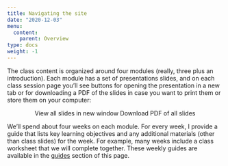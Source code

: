```yaml
---
title: Navigating the site
date: "2020-12-03"
menu:
  content:
    parent: Overview
type: docs
weight: -1
---
```


The class content is organized around four modules (really, three plus an introduction). Each module has a set of presentations slides, and on each class session page you'll see buttons for opening the presentation in a new tab or for downloading a PDF of the slides in case you want to print them or store them on your computer:

<p style="text-align:center;"><span class="btn btn-primary btn-lg"><i class="fas fa-external-link-alt"></i> View all slides in new window</span> <span class="btn btn-primary btn-lg"><i class="far fa-file-pdf"></i> Download PDF of all slides</span></p>

We'll spend about four weeks on each module. For every week, I provide a guide that lists key learning objectives and any additional materials (other than class slides) for the week. For example, many weeks include a class worksheet that we will complete together. These weekly guides are available in the [guides](/content/guide1/) section of this page.
